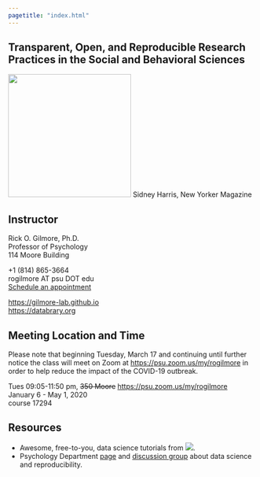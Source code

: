 ```yaml
---
pagetitle: "index.html"
---
```


## Transparent, Open, and Reproducible Research Practices in the Social and Behavioral Sciences

<img src="http://imgc-cn.artprintimages.com/images/P-473-488-90/60/6079/KTUD100Z/posters/sidney-harris-i-think-you-should-be-more-explicit-here-in-step-two-cartoon.jpg" width=250px>
Sidney Harris, New Yorker Magazine

## Instructor

Rick O. Gilmore, Ph.D.</br>
Professor of Psychology</br>
114 Moore Building</br>

+1 (814) 865-3664</br>
rogilmore AT psu DOT edu</br>
[Schedule an appointment](http://doodle.com/rickgilmore)</br>

[https://gilmore-lab.github.io](https://gilmore-lab.github.io)</br>
[https://databrary.org](https://databrary.org)</br>

## Meeting Location and Time

Please note that beginning Tuesday, March 17 and continuing until further notice the class will meet on Zoom at <https://psu.zoom.us/my/rogilmore> in order to help reduce the impact of the COVID-19 outbreak.

Tues 09:05-11:50 pm, ~~350 Moore~~ <https://psu.zoom.us/my/rogilmore></br>
January 6 - May 1, 2020</br>
course 17294</br>

## Resources

- Awesome, free-to-you, data science tutorials from <a href="https://www.datacamp.com/courses"><img src="img/DataCamp-50px.png"></a>.
- Psychology Department [page](https://psu-psychology.github.io/data-science-and-reproducibility/) and [discussion group](https://psu-psychology.github.io/data-science-and-reproducibility/forum.html) about data science and reproducibility.
